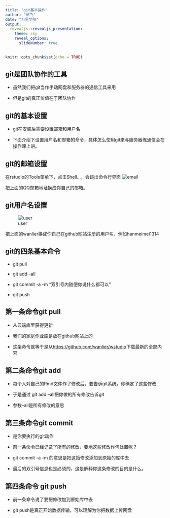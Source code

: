 ```yaml
---
title: "git基本操作"
author: "邱飞"
date: "万里学院"
output:
  revealjs::revealjs_presentation:
    theme: sky
    reveal_options:
      slideNumber: true
---
```


```r
knitr::opts_chunk$set(echo = TRUE)
```

## git是团队协作的工具

* 虽然我们把git当作手动网盘和服务器的通信工具来用

* 但是git的真正价值在于团队协作

## git的基本设置

* git在安装后需要设置邮箱和用户名

* 下面介绍下设置用户名和邮箱的命令，具体怎么使用git来与服务器练通信会在操作课上讲。

## git的邮箱设置

在rstudio的Tools菜单下，点击Shell...，会跳出命令行界面
![email](../pic/05-git-email.png)

把上面的QQ邮箱地址换成你自己的邮箱。

## git用户名设置

![user](../pic/05-git-user.png)

把上面的wanlier换成你自己在github网站注册的用户名，例如hanmeimei1314


## git的四条基本命令

* git pull

* git add --all

* git commit -a -m "双引号内随便你说什么都可以"

* git push

## 第一条命令git pull

* 从云端库里获得更新

* 我们的家庭作业库是放在github网站上的

* 这条命令就等于是从<https://github.com/wanlier/wstudio>下载最新的全部内容

## 第二条命令git add

* 每个人对自己的Rmd文件作了修改后，要告诉git系统，你确定了这些修改

* 于是通过 git add --all把你做的所有修改告诉git

* 参数--all是所有修改的意思

## 第三条命令git commit

* 是你要执行的git动作

* 前一条命令已经记录了所有的修改，要地这些修改作何处置呢？

* git commit -a -m 的意思是把这饿修改添加到原始的库中去

* 最后的双引号信息也是必须的，这是解释你这条修改的目的是什么。

## 第四条命令 git push

* 前一条命令说了要把修改加到原始库中去

* git push是真正开始数据传输，可以理解为你把数据上传网盘